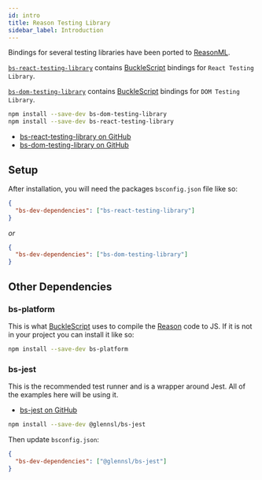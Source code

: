 ```yaml
---
id: intro
title: Reason Testing Library
sidebar_label: Introduction
---
```


Bindings for several testing libraries have been ported to [ReasonML][re].

[`bs-react-testing-library`][gh-react] contains
[BuckleScript](https://bucklescript.github.io/) bindings for
`React Testing Library`.

[`bs-dom-testing-library`][gh-dom] contains [BuckleScript][bs] bindings for
`DOM Testing Library`.

```bash npm2yarn
npm install --save-dev bs-dom-testing-library
npm install --save-dev bs-react-testing-library
```

- [bs-react-testing-library on GitHub][gh-react]
- [bs-dom-testing-library on GitHub][gh-dom]

[gh-dom]: https://github.com/wyze/bs-dom-testing-library
[gh-react]: https://github.com/wyze/bs-react-testing-library

## Setup

After installation, you will need the packages `bsconfig.json` file like so:

```json
{
  "bs-dev-dependencies": ["bs-react-testing-library"]
}
```

_or_

```json
{
  "bs-dev-dependencies": ["bs-dom-testing-library"]
}
```

## Other Dependencies

### bs-platform

This is what [BuckleScript][bs] uses to compile the [Reason][re] code to JS. If
it is not in your project you can install it like so:

```bash npm2yarn
npm install --save-dev bs-platform
```

### bs-jest

This is the recommended test runner and is a wrapper around Jest. All of the
examples here will be using it.

- [bs-jest on GitHub](https://github.com/glennsl/bs-jest)

```bash npm2yarn
npm install --save-dev @glennsl/bs-jest
```

Then update `bsconfig.json`:

```json
{
  "bs-dev-dependencies": ["@glennsl/bs-jest"]
}
```

[bs]: https://bucklescript.github.io/
[re]: https://reasonml.github.io/
